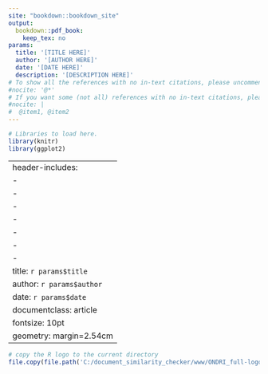 ```yaml
---
site: "bookdown::bookdown_site"
output:
  bookdown::pdf_book:
    keep_tex: no
params:
  title: '[TITLE HERE]'
  author: '[AUTHOR HERE]'
  date: '[DATE HERE]'
  description: '[DESCRIPTION HERE]'
# To show all the references with no in-text citations, please uncomment this line of code.
#nocite: '@*'
# If you want some (not all) references with no in-text citations, please uncomment this line of code and modify.
#nocite: | 
#  @item1, @item2
---
```


```r
# Libraries to load here.
library(knitr)
library(ggplot2)
```

---
header-includes:
- \usepackage{titling}
- \pretitle{\begin{center}\vspace{-1.3cm}\LARGE\includegraphics[width=5cm]{ONDRI_full-logo_web.png}\\[\bigskipamount]\hfill\break}
- \posttitle{\end{center}}
- \preauthor{\begin{center} \vspace{0.3cm}}
- \postauthor{\vspace{0.3cm} \end{center}}
- \predate{\begin{center}}
- \postdate{\\[\bigskipamount] \vspace{0.3cm} \hrulefill \end{center} \vspace{0.6cm} `r params$description`}
title: `r params$title`
author: `r params$author`
date: `r params$date`
documentclass: article
fontsize: 10pt
geometry: margin=2.54cm
---

```r
# copy the R logo to the current directory
file.copy(file.path('C:/document_similarity_checker/www/ONDRI_full-logo_web.png'), '.')
```